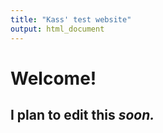 ```yaml
---
title: "Kass' test website"
output: html_document
---
```


# Welcome!

## I plan to edit this *soon.*
